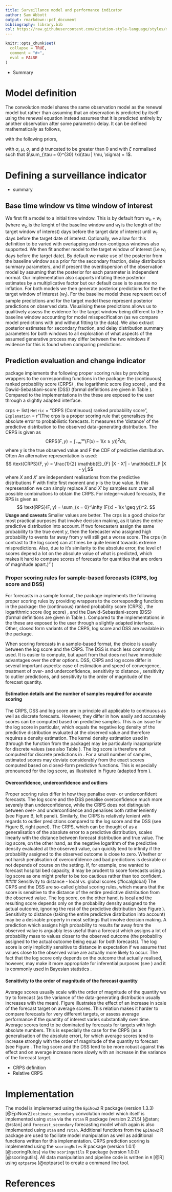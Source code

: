 ```yaml
---
title: Surveillance model and performance indicator
author: Sam Abbott
output: rmarkdown::pdf_document
bibliography: library.bib
csl: https://raw.githubusercontent.com/citation-style-language/styles/master/apa-numeric-superscript-brackets.csl
---
```


```r
knitr::opts_chunk$set(
  collapse = TRUE,
  comment = "#>",
  eval = FALSE
)
```

- Summary

# Model definition

The convolution model shares the same observation model as the renewal model but rather than assuming that an observation is predicted by itself using the renewal equation instead assumes that it is predicted entirely by another observation after some parametric delay. It can be defined mathematically as follows,

\begin{equation} 
    D_{t} \sim \mathrm{NB}\left(\omega_{(t \mod 7)} \alpha \sum_{\tau = 0}^{30} \xi(\tau | \mu, \sigma) C_{t-\tau},  \phi \right)
\end{equation}

with the following priors,

\begin{align}
    \frac{\omega}{7} &\sim \mathrm{Dirichlet}(1, 1, 1, 1, 1, 1, 1) \\
    \alpha &\sim \mathcal{N}(0.01, 0.02) \\
    \xi &\sim \mathcal{LN}(\mu, \sigma) \\
    \mu &\sim \mathcal{N}(2.5, 0.5) \\
\sigma &\sim \mathcal{N}(0.47, 0.2) \\
\phi &\sim \frac{1}{\sqrt{\mathcal{N}(0, 1)}}
\end{align}

with $\alpha$, $\mu$, $\sigma$, and $\phi$ truncated to be greater than 0 and with $\xi$ normalised such that $\sum_{\tau = 0}^{30} \xi(\tau | \mu, \sigma) = 1$. 

# Defining a surveillance indicator

- summary

## Base time window vs time window of interest

We first fit a model to a initial time window. This is by default from $w_b + w_t$ (where $w_b$ is the lenght of the baseline window and $w_t$ is the length of the target window of interest) days before the target date of interest until $w_t$ days before the target date of interest. 
Optionally, we allow for this definition to be varied with overlapping and non-contigous windows also supported. 
We then fit another model to the target window of interest (i.e $w_t$ days before the target date). 
By default we make use of the posterior from the baseline window as a prior for the secondary fraction, delay distribution summary parameters, and if present the overdispersion of the observation model by assuming that the posterior for each parameter is independent normal.
Our implementation also supports inflating these posterior estimates by a multiplicative factor but our default case is to assume no inflation.
For both models we then generate posterior predictions for the the target window of interest ($w_t$). For the baseline model these represent out of sample predictions and for the target model these represent posterior predictions on observed data.
Visualising these predictions allows us to qualitively assess the evidence for the target window being different to the baseline window accounting for model misspecification (as we compare model predictions with and without fitting to the data).
We also extract posterior estimates for secondary fraction, and delay distribution summary parameters for both windows to all exploration of what aspects of the assumed generative process may differ between the two windows if evidence for this is found when comparing predictions.

## Prediction evaluation and change indicator

 \pkg{scoringutils} package implements the following proper scoring rules by providing wrappers to the corresponding functions in the \pkg{scoringRules} package: the (continuous) ranked probability score (CRPS) \citep{epsteinScoringSystemProbability1969, murphyNoteRankedProbability1971a, mathesonScoringRulesContinuous1976, gneitingStrictlyProperScoring2007}, the logarithmic score (log score) \citep{goodRationalDecisions1952}, and the Dawid-Sebastiani-score (DSS) \citep{dawidCoherentDispersionCriteria1999} (formal definitions are given in Table \ref{tab:score-table-detailed}). Compared to the implementations in the \pkg{scoringRules} these are exposed to the user through a slightly adapted interface.

crps <- list(
  `Metric` = "CRPS (Continuous) ranked probability score",
  `Explanation` = r"(The crps is a proper scoring rule that generalises the absolute error to probabilistic forecasts. It measures the 'distance' of the predictive distribution to the observed data-generating distribution. The CRPS is given as
  $$\text{CRPS}(F, y) = \int_{-\infty}^\infty \left( F(x) - 1(x \geq y) \right)^2 dx,$$
  where y is the true observed value and F the CDF of predictive distribution. Often An alternative representation is used:
  $$ \text{CRPS}(F, y) = \frac{1}{2} \mathbb{E}_{F} |X - X'| - \mathbb{E}_P |X - y|,$$ where $X$ and $X'$ are independent realisations from the predictive distributions $F$ with finite first moment and $y$ is the true value. In this represenation we can simply replace $X$ and $X'$ by samples sum over all possible combinations to obtain the CRPS.
  For integer-valued forecasts, the RPS is given as
  $$ \text{RPS}(F, y) = \sum_{x = 0}^\infty (F(x) - 1(x \geq y))^2. $$
  **Usage and caveats** Smaller values are better. The crps is a good choice for most practical purposes that involve decision making, as it takes the entire predictive distribution into account. If two forecasters assign the same probability to the true event $y$, then the forecaster who assigned high probability to events far away from $y$ will still get a worse score. The crps (in contrast to the log score) can at times be quite lenient towards extreme mispredictions. Also, due to it's similarity to the absolute error, the level of scores depend a lot on the absolute value of what is predicted, which makes it hard to compare scores of forecasts for quantities that are orders of magnitude apart.)"
)

### Proper scoring rules for sample-based forecasts (CRPS, log score and DSS)

For forecasts in a sample format, the \pkg{scoringutils} package implements the following proper scoring rules by providing wrappers to the corresponding functions in the \pkg{scoringRules} package: the (continuous) ranked probability score (CRPS) \citep{epsteinScoringSystemProbability1969, murphyNoteRankedProbability1971a, mathesonScoringRulesContinuous1976, gneitingStrictlyProperScoring2007}, the logarithmic score (log score) \citep{goodRationalDecisions1952}, and the Dawid-Sebastiani-score (DSS) \citep{dawidCoherentDispersionCriteria1999} (formal definitions are given in Table \ref{tab:score-table-detailed}). Compared to the implementations in the \pkg{scoringRules} these are exposed to the user through a slightly adapted interface. Other, closed form variants of the CRPS, log score and DSS are available in the \pkg{scoringRules} package. 

When scoring forecasts in a sample-based format, the choice is usually between the log score and the CRPS. The DSS is much less commonly used. It is easier to compute, but apart from that does not have immediate advantages over the other options. DSS, CRPS and log score differ in several important aspects: ease of estimation and speed of convergence, treatment of over- and underconfidence, sensitivity to distance \cite{winklerScoringRulesEvaluation1996}, sensitivity to outlier predictions, and sensitivity to the order of magnitude of the forecast quantity. 

#### Estimation details and the number of samples required for accurate scoring

The CRPS, DSS and log score are in principle all applicable to continuous as well as discrete forecasts. However, they differ in how easily and accurately scores can be computed based on predictive samples. This is an issue for the log score in particular, which equals the negative log density of the predictive distribution evaluated at the observed value and therefore requires a density estimation. The kernel density estimation used in \pkg{scoringutils} (through the function \fct{log\_sample} from the \pkg{scoringRules} package) may be particularly inappropriate for discrete values (see also Table \ref{tab:score-table-detailed}). The log score is therefore not computed for discrete predictions in \pkg{scoringutils}. For a small number of samples, estimated scores may deviate considerably from the exact scores computed based on closed-form predictive functions. This is especially pronounced for the log score, as illustrated in Figure \ref{fig:score-convergence} (adapted from \citep{jordanEvaluatingProbabilisticForecasts2019}). 

#### Overconfidence, underconfidence and outliers
Proper scoring rules differ in how they penalise over- or underconfident forecasts. The log score and the DSS penalise overconfidence much more severely than underconfidence, while the CRPS does not distinguish between over- and underconfidence and penalises both rather leniently \citep{macheteContrastingProbabilisticScoring2012} (see Figure \ref{fig:score-convergence}B, left panel). Similarly, the CRPS is relatively lenient with regards to outlier predictions compared to the log score and the DSS (see Figure \ref{fig:score-convergence}B, right panel). The CRPS, which can be thought of as a generalisation of the absolute error to a predictive distribution, scales linearly with the distance between forecast distribution and true value. The log score, on the other hand, as the negative logarithm of the predictive density evaluated at the observed value, can quickly tend to infinity if the probability assigned to the observed outcome is close to zero. Whether or not harsh penalisation of overconfidence and bad predictions is desirable or not depends of course on the setting. If, for example, one wanted to forecast hospital bed capacity, it may be prudent to score forecasts using a log score as one might prefer to be too cautious rather than too confident. 
#### Sensitivity to distance - local vs\. global scores {#localglobal}
The CRPS and the DSS are so-called global scoring rules, which means that the score is sensitive to the distance of the entire predictive distribution from the observed value. The log score, on the other hand, is local and the resulting score depends only on the probability density assigned to the actual outcome, ignoring the rest of the predictive distribution (see Figure \ref{fig:score-locality}). 
Sensitivity to distance (taking the entire predictive distribution into account) may be a desirable property in most settings that involve decision making. A prediction which assigns high probability to results far away from the observed value is arguably less useful than a forecast which assigns a lot of probability mass to values closer to the observed outcome (the probability assigned to the actual outcome being equal for both forecasts). The log score is only implicitly sensitive to distance in expectation if we assume that values close to the observed value are actually more likely to occur. The fact that the log score only depends on the outcome that actually realised, however, may make it more appropriate for inferential purposes (see \citep{winklerScoringRulesEvaluation1996}) and it is commonly used in Bayesian statistics \citep{gelmanUnderstandingPredictiveInformation2014}. 


#### Sensitivity to the order of magnitude of the forecast quantity

Average scores usually scale with the order of magnitude of the quantity we try to forecast (as the variance of the data-generating distribution usually increases with the mean). Figure \ref{fig:score-scale} illustrates the effect of an increase in scale of the forecast target on average scores. This relation makes it harder to compare forecasts for very different targets, or assess average performance if the quantity of interest varies substantially over time. Average scores tend to be dominated by forecasts for targets with high absolute numbers. This is especially the case for the CRPS (as a generalisation of the absolute error), for which average scores tend to increase strongly with the order of magnitude of the quantity to forecast (see Figure \ref{fig:score-scale}. The log score and the DSS tend to be more robust against this effect and on average increase more slowly with an increase in the variance of the forecast target.

- CRPS definition
- Relative CRPS

# Implementation

The model is implemented using the `EpiNow2` R package (version 1.3.3) [@EpiNow2] `estimate_secondary` convolution model which itself is implemented using `stan`  via the `rstan` R package (version 2.21.5) [@stan; @rstan] and `forecast_secondary` forecasting model which again is also implemented using `stan` and `rstan`.
Additional functions from the `EpiNow2` R package are used to faciliate model manipulation as well as additional functions written for this implementation. CRPS prediction scoring is implemented using the `scoringRules` R package (version 1.0.1) [@scoringRules] via the `scoringutils` R package (version 1.0.0) [@scoringutils].
All data manipulation and pipeline code is written in `R` [@R] using `optparse` [@optparse] to create a command line tool.

# References